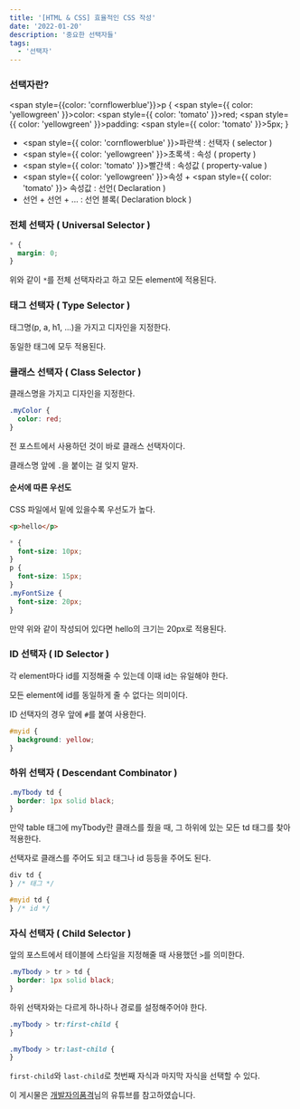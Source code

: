 ```yaml
---
title: '[HTML & CSS] 효율적인 CSS 작성'
date: '2022-01-20'
description: '중요한 선택자들'
tags:
  - '선택자'
---
```


### 선택자란?

<span style={{color: 'cornflowerblue'}}>p</span> \{ <span style={{ color: 'yellowgreen' }}>color</span>: <span style={{ color: 'tomato' }}>red</span>; <span style={{ color: 'yellowgreen' }}>padding</span>: <span style={{ color: 'tomato' }}>5px</span>; \}

- <span style={{ color: 'cornflowerblue' }}>파란색</span> : 선택자 ( selector )
- <span style={{ color: 'yellowgreen' }}>초록색</span> : 속성 ( property )
- <span style={{ color: 'tomato' }}>빨간색</span> : 속성값 ( property-value )
- <span style={{ color: 'yellowgreen' }}>속성</span> + <span style={{ color: 'tomato' }}>
    속성값
  </span> : 선언( Declaration )
- 선언 + 선언 + ... : 선언 블록( Declaration block )

### 전체 선택자 ( Universal Selector )

```css
* {
  margin: 0;
}
```

위와 같이 `*`를 전체 선택자라고 하고 모든 element에 적용된다.

### 태그 선택자 ( Type Selector )

태그명(p, a, h1, ...)을 가지고 디자인을 지정한다.

동일한 태그에 모두 적용된다.

### 클래스 선택자 ( Class Selector )

클래스명을 가지고 디자인을 지정한다.

```css
.myColor {
  color: red;
}
```

전 포스트에서 사용하던 것이 바로 클래스 선택자이다.

클래스명 앞에 `.`을 붙이는 걸 잊지 말자.

#### 순서에 따른 우선도

CSS 파일에서 밑에 있을수록 우선도가 높다.

```html title="index.html"
<p>hello</p>
```

```css title="style.css"
* {
  font-size: 10px;
}
p {
  font-size: 15px;
}
.myFontSize {
  font-size: 20px;
}
```

만약 위와 같이 작성되어 있다면 hello의 크기는 20px로 적용된다.

### ID 선택자 ( ID Selector )

각 element마다 id를 지정해줄 수 있는데 이때 id는 유일해야 한다.

모든 element에 id를 동일하게 줄 수 없다는 의미이다.

ID 선택자의 경우 앞에 `#`를 붙여 사용한다.

```css
#myid {
  background: yellow;
}
```

### 하위 선택자 ( Descendant Combinator )

```css
.myTbody td {
  border: 1px solid black;
}
```

만약 table 태그에 myTbody란 클래스를 줬을 때, 그 하위에 있는 모든 td 태그를 찾아 적용한다.

선택자로 클래스를 주어도 되고 태그나 id 등등을 주어도 된다.

```css
div td {
} /* 태그 */

#myid td {
} /* id */
```

### 자식 선택자 ( Child Selector )

앞의 포스트에서 테이블에 스타일을 지정해줄 때 사용했던 `>`를 의미한다.

```css
.myTbody > tr > td {
  border: 1px solid black;
}
```

하위 선택자와는 다르게 하나하나 경로를 설정해주어야 한다.

```css
.myTbody > tr:first-child {
}

.myTbody > tr:last-child {
}
```

`first-child`와 `last-child`로 첫번째 자식과 마지막 자식을 선택할 수 있다.

<Callout type="info" icon="💡">

이 게시물은 [개발자의품격](https://www.youtube.com/watch?v=cb7VlXqFla4)님의 유튜브를 참고하였습니다.

</Callout>
